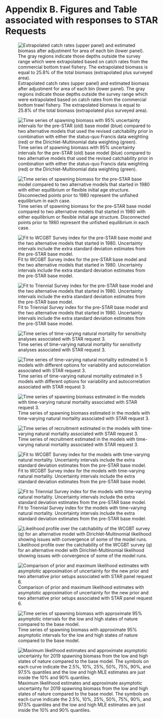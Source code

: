 
<!-- ************************************************************************************************--> 
<!-- **********************************BEGIN APPENDICES**********************************************--> 
<!-- ************************************************************************************************--> 
\FloatBarrier
\newpage

<!-- ************************************DATAFILE(S)************************************************--> 

# Appendix B. Figures and Table associated with responses to STAR Requests {-}

![Extrapolated catch rates (upper panel) and estimated biomass after adjustment for area of each bin (lower panel). The gray regions indicate those depths outside the survey range which were extrapolated based on catch rates from the commercial bottom trawl fishery. The extrapolated biomass is equal to 25.8\% of the total biomass (extrapolated plus surveyed area).\label{fig:survey_estimates_by_depth_with_shallow}](Figures/survey_estimates_by_depth_with_shallow.png)

![Time series of spawning biomass with 95\% uncertainty intervals for the pre-STAR (old) base model (blue) compared to two alternative models that used the revised catchability prior in combination with either the status-quo Francis data weighting (red) or the Dirichlet-Multinomial data weighting (green).\label{fig:spawnbio_STAR_request1}](Figures/sens.STAR1_compare2_spawnbio_uncertainty.png)

![Time series of spawning biomass for the pre-STAR base model compared to two alternative models that started in 1980 with either equilibrium or flexible initial age structure. Disconnected points prior to 1980 represent the unfished equilibrium in each case.\label{fig:spawnbio_STAR_request2}](Figures/sens.1980start_comparisons_old_prior.png)

![Fit to WCGBT Survey index for the pre-STAR base model and the two alternative models that started in 1980. Uncertainty intervals include the extra standard deviation estimates from the pre-STAR base model.\label{fig:indexfit_WCGBTS_STAR_request2}](Figures/sens.1980start_compare11_indices_flt5.png)

![Fit to Triennial Survey index for the pre-STAR base model and the two alternative models that started in 1980. Uncertainty intervals include the extra standard deviation estimates from the pre-STAR base model.\label{fig:indexfit_Tri_STAR_request2}](Figures/sens.1980start_compare11_indices_flt6.png)

![Time series of time-varying natural mortality for sensitivity analyses associated with STAR request 3.\label{fig:tv_M}](Figures/sens.tv_M_time_series_of_M.png)

![Time series of time-varying natural mortality estimated in 5 models with different options for variability and autocorrelation associated with STAR request 3.\label{fig:tv_M1}](Figures/sens.tv_M_time_series_of_M.png)

![Time series of spawning biomass estimated in the models with time-varying natural mortality associated with STAR request 3.\label{fig:tv_M2}](Figures/sens.tv_M_compare1_spawnbio.png)

![Time series of recruitment estimated in the models with time-varying natural mortality associated with STAR request 3.\label{fig:tv_M3}](Figures/sens.tv_M_compare7_recruits.png)

![Fit to WCGBT Survey index for the models with time-varying natural mortality. Uncertainty intervals include the extra standard deviation estimates from the pre-STAR base model.\label{fig:tv_M4}](Figures/sens.tv_M_compare11_indices_flt5.png)

![Fit to Triennial Survey index for the models with time-varying natural mortality. Uncertainty intervals include the extra standard deviation estimates from the pre-STAR base model.\label{fig:tv_M5}](Figures/sens.tv_M_compare11_indices_flt6.png)

![Likelihood profile over the catchability of the WCGBT survey ($q$) for an alternative model with Dirichlet-Multinomial likelihood showing issues with convergence of some of the model runs.\label{fig:profile_logQ_D-M}](Figures/profile_Q_newest_prior_D-M.png)

![Comparison of prior and maximum likelihood estimates with asymptotic approximation of uncertainty for the new prior and two alternative prior setups associated with STAR panel request 6.\label{fig:request6_prior_comparisons}](Figures/request6_prior_comparisons.png)

![Time series of spawning biomass with approximate 95\% asymptotic intervals for the low and high states of nature compared to the base model.\label{fig:states_spawnbio}](Figures/state_compare2_spawnbio_uncertainty.png)

![Maximum likelihood estimates and approximate asymptotic uncertainty for 2019 spawning biomass from the low and high states of nature compared to the base model. The symbols on each curve indicate the 2.5\%, 10\%, 25\%, 50\%, 75\%, 90\%, and 97.5\% quantiles and the low and high MLE estimates are just inside the 10\% and 90\% quantiles.\label{fig:states_spawnbio_2019}](Figures/state_compare14_densities_SSB_2019.png)



